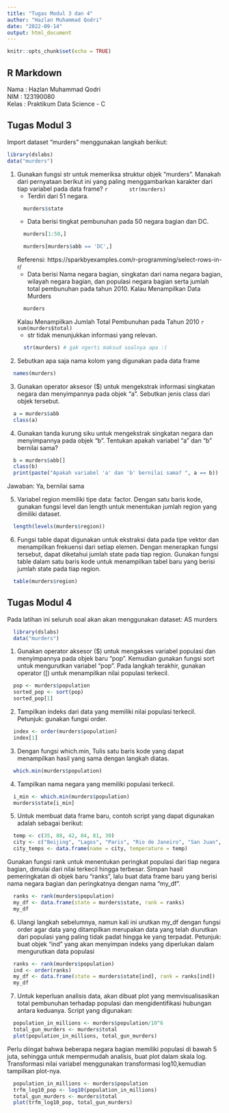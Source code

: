 ---
title: "Tugas Modul 3 dan 4"
author: "Hazlan Muhammad Qodri"
date: "2022-09-14"
output: html_document
---

```{r setup, include=FALSE}
knitr::opts_chunk$set(echo = TRUE)
```

## R Markdown
Nama        : Hazlan Muhammad Qodri  
NIM         : 123190080  
Kelas       : Praktikum Data Science - C  

## Tugas Modul 3
Import dataset “murders” menggunakan langkah berikut: 
```{r murders}
library(dslabs)
data("murders")
```

1. Gunakan fungsi str untuk memeriksa struktur objek “murders”. Manakah dari pernyataan berikut ini yang paling menggambarkan karakter dari tiap variabel pada data frame?
    ```{r}
      str(murders)
    ```
    + Terdiri dari 51 negara.
    ```{r}
      murders$state
    ```
    + Data berisi tingkat pembunuhan pada 50 negara bagian dan DC.
    ```{r}
      murders[1:50,]
    ```
    
    ```{r}
      murders[murders$abb == 'DC',]
    ```
    Referensi: https://sparkbyexamples.com/r-programming/select-rows-in-r/
    + Data berisi Nama negara bagian, singkatan dari nama negara bagian, wilayah negara bagian, dan populasi negara bagian serta jumlah total pembunuhan pada tahun 2010.
      Kalau Menampilkan Data Murders
    ```{r}
      murders
    ```
      Kalau Menampilkan Jumlah Total Pembunuhan pada Tahun 2010
    ```{r}
      sum(murders$total)
    ```
    + str tidak menunjukkan informasi yang relevan.
    ```{r}
      str(murders) # gak ngerti maksud soalnya apa :(
    ```
    
2. Sebutkan apa saja nama kolom yang digunakan pada data frame
```{r}
  names(murders)
```

3. Gunakan operator aksesor ($) untuk mengekstrak informasi singkatan negara dan menyimpannya pada objek “a”. Sebutkan jenis class dari objek tersebut.
```{r}
  a = murders$abb
  class(a)
```

4. Gunakan tanda kurung siku untuk mengekstrak singkatan negara dan menyimpannya pada objek “b”. Tentukan apakah variabel “a” dan “b” bernilai sama?  
```{r}
  b = murders$abb[]
  class(b)
  print(paste("Apakah variabel 'a' dan 'b' bernilai sama? ", a == b))
```
  Jawaban: Ya, bernilai sama

5. Variabel region memiliki tipe data: factor. Dengan satu baris kode, gunakan fungsi level dan length untuk menentukan jumlah region yang dimiliki dataset.
```{r}
  length(levels(murders$region))
```

6. Fungsi table dapat digunakan untuk ekstraksi data pada tipe vektor dan menampilkan frekuensi dari setiap elemen. Dengan menerapkan fungsi tersebut, dapat diketahui jumlah state pada tiap region. Gunakan fungsi table dalam satu baris kode untuk menampilkan tabel baru yang berisi jumlah state pada tiap region. 
```{r}
  table(murders$region)
```

## Tugas Modul 4
Pada latihan ini seluruh soal akan akan menggunakan dataset: AS murders
```{r}
  library(dslabs)
  data("murders")
```
1. Gunakan operator aksesor ($) untuk mengakses variabel populasi dan menyimpannya pada objek baru “pop”. Kemudian gunakan fungsi sort untuk mengurutkan variabel “pop”. Pada langkah terakhir, gunakan operator ([) untuk menampilkan nilai populasi terkecil. 
```{r}
  pop <- murders$population
  sorted_pop <- sort(pop)
  sorted_pop[1]
```

2. Tampilkan indeks dari data yang memiliki nilai populasi terkecil. Petunjuk: gunakan fungsi order. 
```{r}
  index <- order(murders$population)
  index[1]
```

3. Dengan fungsi which.min, Tulis satu baris kode yang dapat menampilkan hasil yang sama dengan langkah diatas.
```{r}
  which.min(murders$population)
```

4. Tampilkan nama negara yang memiliki populasi terkecil. 
```{r}
  i_min <- which.min(murders$population)
  murders$state[i_min]
```

5. Untuk membuat data frame baru, contoh script yang dapat digunakan adalah sebagai berikut:
```{r}
  temp <- c(35, 88, 42, 84, 81, 30)
  city <- c("Beijing", "Lagos", "Paris", "Rio de Janeiro", "San Juan", "Toronto")
  city_temps <- data.frame(name = city, temperature = temp) 
```
Gunakan fungsi rank untuk menentukan peringkat populasi dari tiap negara bagian, dimulai dari nilai terkecil hingga terbesar. Simpan hasil pemeringkatan di objek baru “ranks”, lalu buat data frame baru yang berisi nama negara bagian dan peringkatnya dengan nama “my_df”. 
```{r}
  ranks <- rank(murders$population)
  my_df <- data.frame(state = murders$state, rank = ranks)
  my_df
```

6. Ulangi langkah sebelumnya, namun kali ini urutkan my_df dengan fungsi order agar data yang ditampilkan merupakan data yang telah diurutkan dari populasi yang paling tidak padat hingga ke yang terpadat. Petunjuk: buat objek “ind” yang akan menyimpan indeks yang diperlukan dalam mengurutkan data populasi 
```{r}
  ranks <- rank(murders$population)
  ind <- order(ranks)
  my_df <- data.frame(state = murders$state[ind], rank = ranks[ind])
  my_df
```
7. Untuk keperluan analisis data, akan dibuat plot yang memvisualisasikan total pembunuhan terhadap populasi dan mengidentifikasi hubungan antara keduanya. Script yang digunakan: 
```{r}
  population_in_millions <- murders$population/10^6
  total_gun_murders <- murders$total
  plot(population_in_millions, total_gun_murders)
```  

Perlu diingat bahwa beberapa negara bagian memiliki populasi di bawah 5 juta, sehingga
untuk mempermudah analisis, buat plot dalam skala log. Transformasi nilai variabel
menggunakan transformasi log10,kemudian tampilkan plot-nya.
```{r}
  population_in_millions <- murders$population
  trfm_log10_pop <- log10(population_in_millions)
  total_gun_murders <- murders$total
  plot(trfm_log10_pop, total_gun_murders)
```  